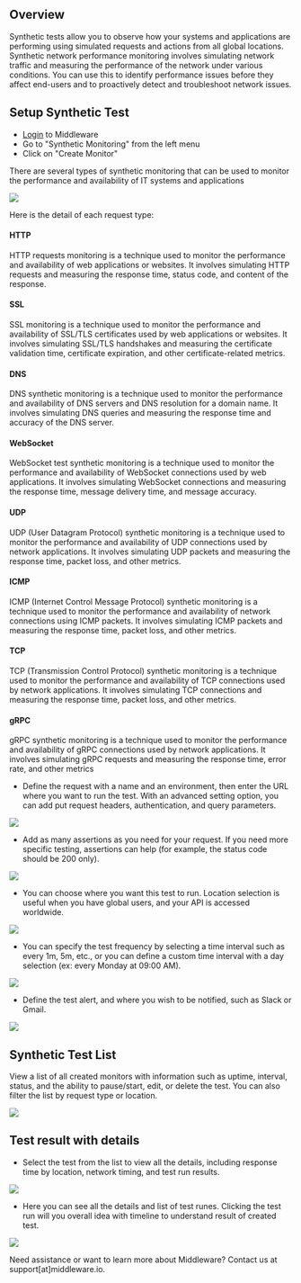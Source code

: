 Overview
--------
Synthetic tests allow you to observe how your systems and applications are performing using simulated requests and actions from all global locations. Synthetic network performance monitoring involves simulating network traffic and measuring the performance of the network under various conditions. You can use this to identify performance issues before they affect end-users and to proactively detect and troubleshoot network issues.

Setup Synthetic Test
--------------------
-   [Login](https://app.middleware.io/auth/login/) to Middleware
-   Go to "Synthetic Monitoring" from the left menu 
-   Click on "Create Monitor"

There are several types of synthetic monitoring that can be used to monitor the performance and availability of IT systems and applications

![](/images/synthetic-monitoring/s1.png)

Here is the detail of each request type:

#### HTTP 
HTTP requests monitoring is a technique used to monitor the performance and availability of web applications or websites. It involves simulating HTTP requests and measuring the response time, status code, and content of the response. 

#### SSL
SSL monitoring is a technique used to monitor the performance and availability of SSL/TLS certificates used by web applications or websites. It involves simulating SSL/TLS handshakes and measuring the certificate validation time, certificate expiration, and other certificate-related metrics. 

#### DNS
DNS synthetic monitoring is a technique used to monitor the performance and availability of DNS servers and DNS resolution for a domain name. It involves simulating DNS queries and measuring the response time and accuracy of the DNS server.

#### WebSocket
WebSocket test synthetic monitoring is a technique used to monitor the performance and availability of WebSocket connections used by web applications. It involves simulating WebSocket connections and measuring the response time, message delivery time, and message accuracy. 

#### UDP
UDP (User Datagram Protocol) synthetic monitoring is a technique used to monitor the performance and availability of UDP connections used by network applications. It involves simulating UDP packets and measuring the response time, packet loss, and other metrics.

#### ICMP
ICMP (Internet Control Message Protocol) synthetic monitoring is a technique used to monitor the performance and availability of network connections using ICMP packets. It involves simulating ICMP packets and measuring the response time, packet loss, and other metrics.

#### TCP
TCP (Transmission Control Protocol) synthetic monitoring is a technique used to monitor the performance and availability of TCP connections used by network applications. It involves simulating TCP connections and measuring the response time, packet loss, and other metrics.

#### gRPC
gRPC synthetic monitoring is a technique used to monitor the performance and availability of gRPC connections used by network applications. It involves simulating gRPC requests and measuring the response time, error rate, and other metrics

-   Define the request with a name and an environment, then enter the URL where you want to run the test. With an advanced setting option, you can add put request headers, authentication, and query parameters.

![](/images/synthetic-monitoring/s2.png)

-   Add as many assertions as you need for your request. If you need more specific testing, assertions can help (for example, the status code should be 200 only).

![](/images/synthetic-monitoring/s3.png)   

-   You can choose where you want this test to run. Location selection is useful when you have global users, and your API is accessed worldwide.
     
![](/images/synthetic-monitoring/s4.png)     

-   You can specify the test frequency by selecting a time interval such as every 1m, 5m, etc., or you can define a custom time interval with a day selection (ex: every Monday at 09:00 AM).

![](/images/synthetic-monitoring/s5.png)         

-   Define the test alert, and where you wish to be notified, such as Slack or Gmail.

![](/images/synthetic-monitoring/s6.png)         

Synthetic Test List
-------------------
View a list of all created monitors with information such as uptime, interval, status, and the ability to pause/start, edit, or delete the test.
You can also filter the list by request type or location.

![](/images/synthetic-monitoring/s7.png)  

Test result with details
------------------------
-   Select the test from the list to view all the details, including response time by location, network timing, and test run results.

![](/images/synthetic-monitoring/s8.png)  

-   Here you can see all the details and list of test runes. Clicking the test run will you overall idea with timeline to understand result of created test.

![](/images/synthetic-monitoring/s9.png)

<Note> Need assistance or want to learn more about Middleware? Contact us at support[at]middleware.io. </Note>